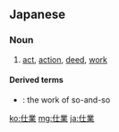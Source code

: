 ==Japanese==
{{ja-kanjitab|し|わざ|yomi=ok}}

===Noun===
{{ja-noun|しわざ}}

# [[act]], [[action]], [[deed]], [[work]]

====Derived terms====
* {{ja-r|某の仕業|ぼう の しわざ}}: the work of so-and-so

[[ko:仕業]]
[[mg:仕業]]
[[ja:仕業]]